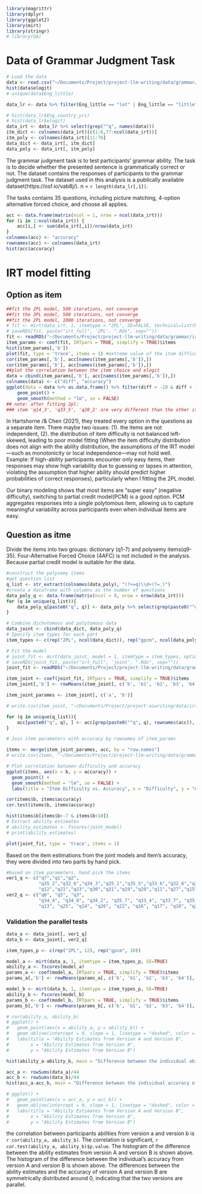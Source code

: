 ```r
library(magrittr)
library(dplyr)
library(ggplot2)
library(mirt)
library(stringr)
# library(GA)
```

# Data of Grammar Judgment Task 
```r
# Load the data
data <- read.csv("~/Documents/Project/project-llm-writing/data/grammar/grammar_full.csv")
hist(data$elogit)
# unique(data$Eng_little)

data_lr <- data %>% filter(Eng_little == "lot" | Eng_little == "little") %>% filter(Eng_country_yrs <= 2) ##try to pair our population, arrives in English-speaking country for less than 2 years

# hist(data_lr$Eng_country_yrs)
# hist(data_lr$elogit)
data_irt <- data_lr %>% select(grep("^q", names(data)))
itm_dict <- colnames(data_irt)[c(1:6,77:ncol(data_irt))]
itm_poly <- colnames(data_irt)[11:76]
data_dict <- data_irt[, itm_dict]
data_poly <- data_irt[, itm_poly]
```

The grammar judgment task is to test participants' grammar ability. The task is to decide whether the presented sentence is grammatically correct or not. The dataset contains the responses of participants to the grammar judgment task. The dataset used in this analysis is a publically available dataset(https://osf.io/vab8j/). n = `r length(data_lr[,1])`. 

The tasks contains 35 questions, including picture matching, 4-option alternative forced choice, and choose all applies.

```r
acc <- data.frame(matrix(ncol = 1, nrow = ncol(data_irt)))
for (i in 1:ncol(data_irt)) {
    acc[i,] <- sum(data_irt[,i])/nrow(data_irt)
}
colnames(acc) <- "accuracy"
rownames(acc) <- colnames(data_irt)
hist(acc$accuracy)
```

# IRT model fitting
## Option as item

```r
##fit the 2PL model, 500 iterations, not converge
##fit the 3PL model, 500 iterations, not converge
##fit the 2PL model, 1000 iterations, not converge
# fit <- mirt(data_irt, 1, itemtype = "2PL", SE=FALSE, technical=list(NCYCLES=1000))
# saveRDS(fit, paste("irt_full", '2PL', ".Rds", sep=""))
fit <- readRDS("~/Documents/Project/project-llm-writing/data/grammar/irt_full2PL.Rds")
item_params <- coef(fit, IRTpars = TRUE, simplify = TRUE)$items
hist(item_params[,'b'])
plot(fit, type = 'trace', items = 1) #extreme value of the item difficulty
cor(item_params[,'b'], acc[names(item_params[,'b']),]) 
cor(item_params[,'b'], acc[names(item_params[,'b']),]) 
##plot the correlation between the item choice and elogit
data = cbind(item_params[,'b'], acc[names(item_params[,'b']),]) 
colnames(data) <- c("diff", "accuracy")
ggplot(data = data %>% as.data.frame() %>% filter(diff > -10 & diff < 10), aes(x = diff, y = accuracy)) +
    geom_point() +
    geom_smooth(method = "lm", se = FALSE)
## note: after fitting 2pl:
### item 'q14_3', 'q33_5', 'q28_2' are very different than the other items
```

In Hartshorne /& Chen (2021), they treated every option in the questions as a separate item. There maybe two issues: (1). the items are not independent, (2). the distribution of item difficulty is not balanced left-skewed, leading to poor model fitting (When the item difficulty distribution does not align with the ability distribution, the assumptions of the IRT model—such as monotonicity or local independence—may not hold well. Example: If high-ability participants encounter only easy items, their responses may show high variability due to guessing or lapses in attention, violating the assumption that higher ability should predict higher probabilities of correct responses), particularly when I fitting the 2PL model. 

Our binary modeling shows that most items are “super easy” (negative difficulty), switching to partial credit model(PCM) is a good option. PCM aggregates responses into a single polytomous item, allowing us to capture meaningful variability across participants even when individual items are easy.

## Question as itme
Divide the items into two groups: dictionary (q1-7) and polysemy items(q9-35). Four-Alternative Forced Choice (4AFC) is not included in the analysis. Because partial credit model is suitable for the data. 

```r
#construct the polysemy items
#get question list
q_list <- str_extract(colnames(data_poly), "(?<=q)\\d+(?=_)")
#create a dataframe with columns as the number of questions
data_poly_q <- data.frame(matrix(ncol = 0, nrow = nrow(data_irt)))
for (q in unique(q_list)){
    data_poly_q[paste0("q", q)] <- data_poly %>% select(grep(paste0("^q", q), names(data_poly))) %>% rowSums()
}

# Combine dichotomous and polytomous data
data_joint <- cbind(data_dict, data_poly_q)
# Specify item types for each part
item_types <- c(rep("2PL", ncol(data_dict)), rep("gpcm", ncol(data_poly_q)))

# Fit the model
# joint_fit <- mirt(data_joint, model = 1, itemtype = item_types, optimizer = "nlminb")
# saveRDS(joint_fit, paste("irt_full", 'joint', ".Rds", sep=""))
joint_fit <- readRDS("~/Documents/Project/project-llm-writing/data/grammar/irt_fulljoint.Rds")

item_joint <- coef(joint_fit, IRTpars = TRUE, simplify = TRUE)$items
item_joint[,'b'] <- rowMeans(item_joint[, c('b', 'b1', 'b2', 'b3', 'b4')], na.rm = TRUE)

item_joint_parames <- item_joint[, c('a', 'b')] 

# write.csv(item_joint, "~/Documents/Project/project-aiwriting/data/irt_res_item_joint.csv")

for (q in unique(q_list)){
    acc[paste0("q", q), ] <- acc[grep(paste0("^q", q), rownames(acc)), ] %>% mean()
}

# Join item parameters with accuracy by rownames of item_params

items <- merge(item_joint_parames, acc, by = "row.names")
# write.csv(items, "~/Documents/Project/project-llm-writing/data/grammar/irt2_res_items.csv")

# Plot correlation between difficulty and accuracy
ggplot(items, aes(x = b, y = accuracy)) +
  geom_point() +
  geom_smooth(method = "lm", se = FALSE) +
  labs(title = "Item Difficulty vs. Accuracy", x = "Difficulty", y = "Accuracy")

cor(items$b, items$accuracy)
cor.test(items$b, items$accuracy)

hist(items$b[items$b>-7 & items$b<10])
# Extract ability estimates
# ability_estimates <- fscores(joint_model)
# print(ability_estimates)

plot(joint_fit, type = 'trace', items = 1)
```

Based on the item estimations from the joint models and item's accuracy, they were divided into two parts by hand pick. 

```r
#based on item parameters, hand pick the items
ver1_q <- c("q7","q1","q2",
            "q35_2","q32_6","q34_3","q35_1","q35_5","q33_6","q32_8","q35_8","q34_6",
            "q12","q21","q23","q30","q31","q19","q20","q11","q27","q15")
ver2_q <- c("q6", "q5", "q3", 
            "q34_4", "q34_8", "q34_2", "q35_7", "q33_4", "q33_7", "q35_4", "q32_5", "q34_1", 
            "q13", "q25", "q14", "q26", "q22", "q16", "q17", "q18", "q24", "q29")
```


### Validation the parallel tests
```r
data_a <- data_joint[, ver1_q]
data_b <- data_joint[, ver2_q]

item_types_p <- c(rep("2PL", 12), rep("gpcm", 10))

model_a <- mirt(data_a, 1, itemtype = item_types_p, SE=TRUE)
ability_a <- fscores(model_a)
params_a <- coef(model_a, IRTpars = TRUE, simplify = TRUE)$items
params_a[,'b'] <- rowMeans(params_a[, c('b', 'b1', 'b2', 'b3', 'b4')], na.rm = TRUE)

model_b <- mirt(data_b, 1, itemtype = item_types_p, SE=TRUE)
ability_b <- fscores(model_b)
params_b <- coef(model_b, IRTpars = TRUE, simplify = TRUE)$items
params_b[,'b'] <- rowMeans(params_b[, c('b', 'b1', 'b2', 'b3', 'b4')], na.rm = TRUE)

# cor(ability_a, ability_b)
# ggplot() +
#   geom_point(aes(x = ability_a, y = ability_b)) +
#   geom_abline(intercept = 0, slope = 1, linetype = "dashed", color = "red") +
#   labs(title = "Ability Estimates from Version A and Version B",
#        x = "Ability Estimates from Version A",
#        y = "Ability Estimates from Version B")

hist(ability_a-ability_b, main = "Difference between the individual ability of version A and version B, IRT mdoels")

acc_a <- rowSums(data_a)/44
acc_b <- rowSums(data_b)/44
hist(acc_a-acc_b, main = "Difference between the individual accuracy of version A and version B")

# ggplot() +
#   geom_point(aes(x = acc_a, y = acc_b)) +
#   geom_abline(intercept = 0, slope = 1, linetype = "dashed", color = "red") +
#   labs(title = "Ability Estimates from Version A and Version B",
#        x = "Ability Estimates from Version A",
#        y = "Ability Estimates from Version B")
```

the correlation between participants abilities from version a and version b is `r cor(ability_a, ability_b)`. The correlation is significant, `r cor.test(ability_a, ability_b)$p.value`. The histogram of the difference between the ability estimates from version A and version B is shown above. The histogram of the difference between the individual's accuracy from version A and version B is shown above. The differences between the ability estimates and the accuracy of version A and version B are symmetrically distributed around 0, indicating that the two versions are parallel.